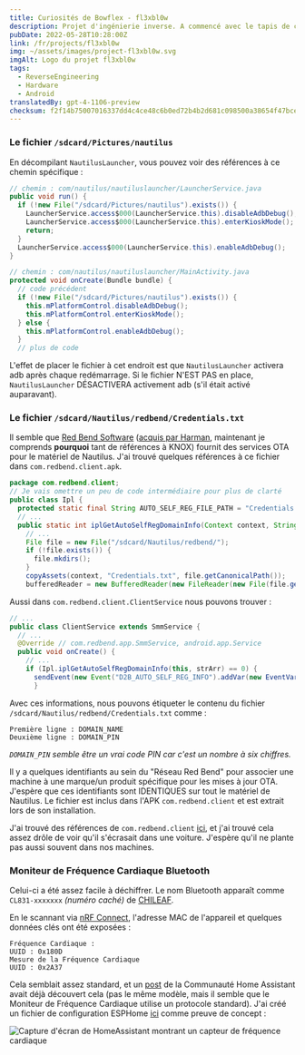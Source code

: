 ```yaml
---
title: Curiosités de Bowflex - fl3xbl0w
description: Projet d'ingénierie inverse. A commencé avec le tapis de course Bowflex Treadmill 22 mais s'est généralisé pour tout appareil Android vendu par Nautilus Inc. (Nautilus, Bowflex, Schwinn).
pubDate: 2022-05-28T10:28:00Z
link: /fr/projects/fl3xbl0w
img: ~/assets/images/project-fl3xbl0w.svg
imgAlt: Logo du projet fl3xbl0w
tags:
  - ReverseEngineering
  - Hardware
  - Android
translatedBy: gpt-4-1106-preview
checksum: f2f14b75007016337dd4c4ce48c6b0ed72b4b2d681c098500a38654f47bce39e
---
```



### Le fichier `/sdcard/Pictures/nautilus`

En décompilant `NautilusLauncher`, vous pouvez voir des références à ce chemin spécifique :

```java
// chemin : com/nautilus/nautiluslauncher/LauncherService.java
public void run() {
  if (!new File("/sdcard/Pictures/nautilus").exists()) {
    LauncherService.access$000(LauncherService.this).disableAdbDebug();
    LauncherService.access$000(LauncherService.this).enterKioskMode();
    return;
  }
  LauncherService.access$000(LauncherService.this).enableAdbDebug();
}
```

```java
// chemin : com/nautilus/nautiluslauncher/MainActivity.java
protected void onCreate(Bundle bundle) {
  // code précédent
  if (!new File("/sdcard/Pictures/nautilus").exists()) {
    this.mPlatformControl.disableAdbDebug();
    this.mPlatformControl.enterKioskMode();
  } else {
    this.mPlatformControl.enableAdbDebug();
  }
  // plus de code
```

L'effet de placer le fichier à cet endroit est que `NautilusLauncher` activera adb après chaque redémarrage. Si le fichier N'EST PAS en place, `NautilusLauncher` DÉSACTIVERA activement adb (s'il était activé auparavant).

### Le fichier `/sdcard/Nautilus/redbend/Credentials.txt`

Il semble que [Red Bend Software](https://en.wikipedia.org/wiki/Red_Bend_Software) ([acquis par Harman](https://news.harman.com/releases/harman-completes-acquisition-of-redbend), maintenant je comprends **pourquoi** tant de références à KNOX) fournit des services OTA pour le matériel de Nautilus. J'ai trouvé quelques références à ce fichier dans `com.redbend.client.apk`.

```java
package com.redbend.client;
// Je vais omettre un peu de code intermédiaire pour plus de clarté
public class Ipl {
  protected static final String AUTO_SELF_REG_FILE_PATH = "Credentials.txt";
  // ...
  public static int iplGetAutoSelfRegDomainInfo(Context context, String[] strArr) {
    // ...
    File file = new File("/sdcard/Nautilus/redbend/");
    if (!file.exists()) {
      file.mkdirs();
    }
    copyAssets(context, "Credentials.txt", file.getCanonicalPath());
    bufferedReader = new BufferedReader(new FileReader(new File(file.getAbsoluteFile(), "Credentials.txt")));

```

Aussi dans `com.redbend.client.ClientService` nous pouvons trouver :

```java
// ...
public class ClientService extends SmmService {
  // ...
  @Override // com.redbend.app.SmmService, android.app.Service
  public void onCreate() {
    // ...
    if (Ipl.iplGetAutoSelfRegDomainInfo(this, strArr) == 0) {
      sendEvent(new Event("D2B_AUTO_SELF_REG_INFO").addVar(new EventVar("DMA_VAR_AUTO_SELF_REG_DOMAIN_NAME", strArr[0])).addVar(new EventVar("DMA_VAR_AUTO_SELF_REG_DOMAIN_PIN", strArr[1])));
      }
```

Avec ces informations, nous pouvons étiqueter le contenu du fichier `/sdcard/Nautilus/redbend/Credentials.txt` comme :

```
Première ligne : DOMAIN_NAME
Deuxième ligne : DOMAIN_PIN
```

_`DOMAIN_PIN` semble être un vrai code PIN car c'est un nombre à six chiffres._

Il y a quelques identifiants au sein du "Réseau Red Bend" pour associer une machine à une marque/un produit spécifique pour les mises à jour OTA. J'espère que ces identifiants sont IDENTIQUES sur tout le matériel de Nautilus. Le fichier est inclus dans l'APK `com.redbend.client` et est extrait lors de son installation.

J'ai trouvé des références de `com.redbend.client` [ici](https://www.mdxers.org/threads/com-redbend-clent-has-stopped.175897/), et j'ai trouvé cela assez drôle de voir qu'il s'écrasait dans une voiture. J'espère qu'il ne plante pas aussi souvent dans nos machines.

### Moniteur de Fréquence Cardiaque Bluetooth

Celui-ci a été assez facile à déchiffrer. Le nom Bluetooth apparaît comme `CL831-xxxxxxx` _(numéro caché)_ de [CHILEAF](https://www.chileaf.com/copy-cl830-health-monitor-armband-heart-rate-monitor-product/).

En le scannant via [nRF Connect](https://www.nordicsemi.com/Products/Development-tools/nRF-Connect-for-mobile), l'adresse MAC de l'appareil et quelques données clés ont été exposées :

```
Fréquence Cardiaque :
UUID : 0x180D
Mesure de la Fréquence Cardiaque
UUID : 0x2A37
```

Cela semblait assez standard, et un [post](https://community.home-assistant.io/t/ble-heartrate-monitor/300354/39) de la Communauté Home Assistant avait déjà découvert cela (pas le même modèle, mais il semble que le Moniteur de Fréquence Cardiaque utilise un protocole standard). J'ai créé un fichier de configuration ESPHome [ici](https://github.com/barrenechea/esphome-config-files/blob/master/bowflex-hr-monitor.yaml) comme preuve de concept :

<Image
  src={HomeAssistantSensor}
  alt="Capture d'écran de HomeAssistant montrant un capteur de fréquence cardiaque"
  format="webp"
/>
